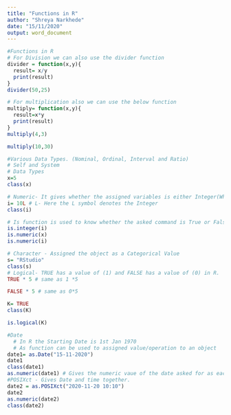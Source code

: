 ---
title: "Functions in R"
author: "Shreya Narkhede"
date: "15/11/2020"
output: word_document
---

```{r}
#Functions in R
# For Division we can also use the divider function
divider = function(x,y){
  result= x/y
  print(result)
}
divider(50,25)

# For multiplication also we can use the below function
multiply= function(x,y){
  result=x*y
  print(result)
}
multiply(4,3)

multiply(10,30)

#Various Data Types. (Nominal, Ordinal, Interval and Ratio)
# Self and System
# Data Types
x=5
class(x)

# Numeric- It gives whether the assigned variables is either Integer(Whole Number) or Decimal(Float-Decimal)
i= 10L # L- Here the L symbol denotes the Integer
class(i)

# Is function is used to know whether the asked command is True or False for the assigned variable.
is.integer(i)
is.numeric(x)
is.numeric(i)

# Character - Assigned the object as a Categorical Value
s= "RStudio"
class(s)
# Logical- TRUE has a value of (1) and FALSE has a value of (0) in R.
TRUE * 5 # same as 1 *5

FALSE * 5 # same as 0*5

K= TRUE
class(K)

is.logical(K)

#Date 
  # In R the Starting Date is 1st Jan 1970
  # As function can be used to assigned value/operation to an object
date1= as.Date("15-11-2020")
date1
class(date1)
as.numeric(date1) # Gives the numeric vaue of the date asked for as each dateis assigned with a numeric value.
#POSIXct - Gives Date and time together.
date2 = as.POSIXct("2020-11-20 10:10")
date2
as.numeric(date2)
class(date2)
```
